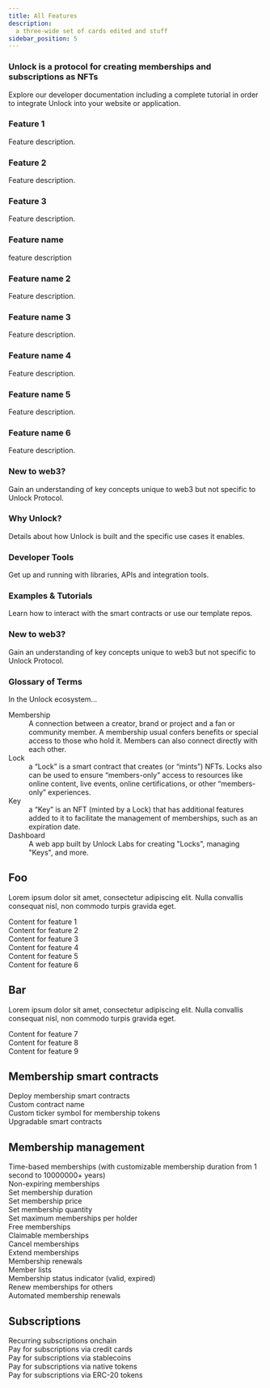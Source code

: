 ```yaml
---
title: All Features
description:
  a three-wide set of cards edited and stuff
sidebar_position: 5
---
```

<div className="container getting-started">
  <div className="row">
    <div className="col col--12">
      <h3>
        Unlock is a protocol for creating memberships and subscriptions as NFTs
      </h3>
      <p>
        Explore our developer documentation including a complete tutorial in order to integrate Unlock into your website or application.
      </p>
    </div>
  </div>
  <div className="row">
    <div className="col">
      <div className="row">
        <div className="card col--4">
          <div className="card__header">
            <h3>Feature 1</h3>
          </div>
          <div className="card__body">
            Feature description.
          </div>
        </div>
        <div className="card col--4">
          <div className="card__header">
            <h3>Feature 2</h3>
          </div>
          <div className="card__body">
            Feature description.
          </div>
        </div> 
        <div className="card col--4">
          <div className="card__header">
            <h3>Feature 3</h3>
          </div>
          <div className="card__body">
            Feature description.
          </div>
        </div>
      </div>
      <div className="row">
        <div className="card">
          <div className="card__header">
            <h3>Feature name</h3>
          </div>
          <div className="card__body">
            feature description
          </div>
        </div>
      </div>
      <div className="row">
        <div className="card">
          <div className="card__header">
            <h3>Feature name 2</h3>
          </div>
          <div className="card__body">
            Feature description.
          </div>
        </div>
      </div>
      <div className="row">
        <div className="card">
          <div className="card__header">
            <h3>Feature name 3</h3>
          </div>
          <div className="card__body">
            Feature description.
          </div>
        </div>
      </div>
    </div>
    <div className="col col--4">
      <div className="row">
        <div className="card">
          <div className="card__header">
            <h3>Feature name 4</h3>
          </div>
          <div className="card__body">
            Feature description.
          </div>
        </div>
      </div>
      <div className="row">
        <div className="card">
          <div className="card__header">
            <h3>Feature name 5</h3>
          </div>
          <div className="card__body">
            Feature description.
          </div>
        </div>
      </div>
      <div className="row">
        <div className="card">
          <div className="card__header">
            <h3>Feature name 6</h3>
          </div>
          <div className="card__body">
            Feature description.
          </div>
        </div>
      </div>
      <div className="row">
        <div className="card">
          <div className="card__header">
            <h3>New to web3?</h3>
          </div>
          <div className="card__body">
            Gain an understanding of key concepts unique to web3 but not
            specific to Unlock Protocol.
          </div>
        </div>
      </div>
    </div>
    <div className="col col--4">
      <div className="row">
        <div className="card">
          <div className="card__header">
            <h3>Why Unlock?</h3>
          </div>
          <div className="card__body">
            Details about how Unlock is built and the specific use cases it
            enables.
          </div>
        </div>
      </div>
      <div className="row">
        <div className="card">
          <div className="card__header">
            <h3>Developer Tools</h3>
          </div>
          <div className="card__body">
            Get up and running with libraries, APIs and integration tools.
          </div>
        </div>
      </div>
      <div className="row">
        <div className="card">
          <div className="card__header">
            <h3>Examples & Tutorials</h3>
          </div>
          <div className="card__body">
            Learn how to interact with the smart contracts or use our template
            repos.
          </div>
        </div>
      </div>
      <div className="row">
        <div className="card">
          <div className="card__header">
            <h3>New to web3?</h3>
          </div>
          <div className="card__body">
            Gain an understanding of key concepts unique to web3 but not
            specific to Unlock Protocol.
          </div>
        </div>
      </div>
    </div>
    <div className="col col--4">
      <div className="row">
        <div className="card">
          <div class="card__header">
            <h3>Glossary of Terms</h3>
          </div>
          <div className="card__body">
            In the Unlock ecosystem...
            <dl>
              <dt>Membership</dt>
              <dd>
                A connection between a creator, brand or project and a fan or
                community member. A membership usual confers benefits or special
                access to those who hold it. Members can also connect directly
                with each other.
              </dd>
              <dt>Lock</dt>
              <dd>
                a “Lock” is a smart contract that creates (or “mints”) NFTs.
                Locks also can be used to ensure “members-only” access to
                resources like online content, live events, online
                certifications, or other “members-only” experiences.
              </dd>
              <dt>Key</dt>
              <dd>
                a “Key” is an NFT (minted by a Lock) that has additional
                features added to it to facilitate the management of
                memberships, such as an expiration date.
              </dd>
              <dt>Dashboard</dt>
              <dd>
                A web app built by Unlock Labs for creating "Locks", managing
                "Keys", and more.
              </dd>
            </dl>
          </div>
        </div>
      </div>
    </div>
  </div>
</div>

<div class="container">
  <div class="full-width-section">
    <h2>Foo</h2>
    <p>Lorem ipsum dolor sit amet, consectetur adipiscing elit. Nulla convallis consequat nisl, non commodo turpis gravida eget.</p>
  </div>
  
  <div class="row">
    <div class="col">
      <div class="feature">
        Content for feature 1
      </div>
    </div>
    <div class="col">
      <div class="feature">
        Content for feature 2
      </div>
    </div>
    <div class="col">
      <div class="feature">
        Content for feature 3
      </div>
    </div>
  </div>
  
  <div class="row">
    <div class="col">
      <div class="feature">
        Content for feature 4
      </div>
    </div>
    <div class="col">
      <div class="feature">
        Content for feature 5
      </div>
    </div>
    <div class="col">
      <div class="feature">
        Content for feature 6
      </div>
    </div>
  </div>
  
  <div class="full-width-section">
    <h2>Bar</h2>
    <p>Lorem ipsum dolor sit amet, consectetur adipiscing elit. Nulla convallis consequat nisl, non commodo turpis gravida eget.</p>
  </div>
  
  <div class="row">
    <div class="col">
      <div class="feature">
        Content for feature 7
      </div>
    </div>
    <div class="col">
      <div class="feature">
        Content for feature 8
      </div>
    </div>
    <div class="col">
      <div class="feature">
        Content for feature 9
      </div>
    </div>
  </div>
</div>

<div class="container">
  <div class="full-width-section">
    <h2>Membership smart contracts</h2>
    <div class="row">
      <div class="col">
        <div className="card">
          <div className="card__header">Deploy membership smart contracts</div>
        </div>
      </div>
      <div class="col">
        <div className="card">
          <div className="card__header">Custom contract name</div>
        </div>
      </div>
      <div class="col">
        <div className="card">
          <div className="card__header">Custom ticker symbol for membership tokens</div>
        </div>
      </div>
    </div>
    <div class="row">
      <div class="col">
        <div className="card">
          <div className="card__header">Upgradable smart contracts</div>
        </div>
      </div>
    </div>
  </div>
  
  <div class="full-width-section">
    <h2>Membership management</h2>
    <div class="row">
      <div class="col">
        <div className="card">
          <div className="card__header">Time-based memberships (with customizable membership duration from 1 second to 10000000+ years)</div>
        </div>
      </div>
      <div class="col">
        <div className="card">
          <div className="card__header">Non-expiring memberships</div>
        </div>
      </div>
      <div class="col">
        <div className="card">
          <div className="card__header">Set membership duration</div>
        </div>
      </div>
    </div>
    <div class="row">
      <div class="col">
        <div className="card">
          <div className="card__header">Set membership price</div>
        </div>
      </div>
      <div class="col">
        <div className="card">
          <div className="card__header">Set membership quantity</div>
        </div>
      </div>
      <div class="col">
        <div className="card">
          <div className="card__header">Set maximum memberships per holder</div>
        </div>
      </div>
    </div>
    <div class="row">
      <div class="col">
        <div className="card">
          <div className="card__header">Free memberships</div>
        </div>
      </div>
      <div class="col">
        <div className="card">
          <div className="card__header">Claimable memberships</div>
        </div>
      </div>
      <div class="col">
        <div className="card">
          <div className="card__header">Cancel memberships</div>
        </div>
      </div>
    </div>
    <div class="row">
      <div class="col">
        <div className="card">
          <div className="card__header">Extend memberships</div>
        </div>
      </div>
      <div class="col">
        <div className="card">
          <div className="card__header">Membership renewals</div>
        </div>
      </div>
      <div class="col">
        <div className="card">
          <div className="card__header">Member lists</div>
        </div>
      </div>
    </div>
    <div class="row">
      <div class="col">
        <div className="card">
          <div className="card__header">Membership status indicator (valid, expired)</div>
        </div>
      </div>
      <div class="col">
        <div className="card">
          <div className="card__header">Renew memberships for others</div>
        </div>
      </div>
      <div class="col">
        <div className="card">
          <div className="card__header">Automated membership renewals</div>
        </div>
      </div>
    </div>
  </div>
  
  <div class="full-width-section">
    <h2>Subscriptions</h2>
    <div class="row">
      <div class="col">
        <div className="card">
          <div className="card__header">Recurring subscriptions onchain</div>
        </div>
      </div>
      <div class="col">
        <div className="card">
          <div className="card__header">Pay for subscriptions via credit cards</div>
        </div>
      </div>
      <div class="col">
        <div className="card">
          <div className="card__header">Pay for subscriptions via stablecoins</div>
        </div>
      </div>
    </div>
    <div class="row">
      <div class="col">
        <div className="card">
          <div className="card__header">Pay for subscriptions via native tokens</div>
        </div>
      </div>
      <div class="col">
        <div className="card">
          <div className="card__header">Pay for subscriptions via ERC-20 tokens</div>
        </div>
      </div>
    </div>
  </div>
</div>
